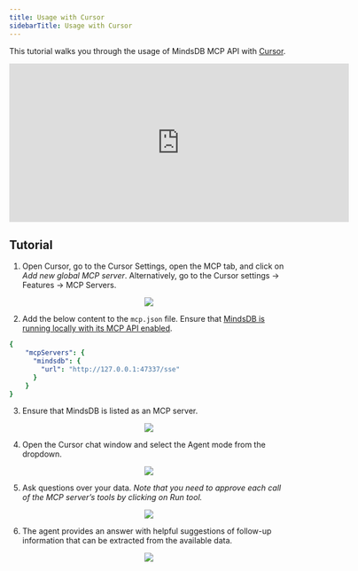```yaml
---
title: Usage with Cursor
sidebarTitle: Usage with Cursor
---
```


This tutorial walks you through the usage of MindsDB MCP API with [Cursor](https://www.cursor.com/).

<iframe
  className="w-full h-96"
  width="613"
  height="286"
  src="https://www.youtube.com/embed/f5VFd5LIuPg"
  title="MindsDB an an MCP server"
  frameBorder="0"
  allow="accelerometer; autoplay; clipboard-write; encrypted-media; gyroscope; picture-in-picture"
  allowFullScreen
></iframe>

## Tutorial

1. Open Cursor, go to the Cursor Settings, open the MCP tab, and click on *Add new global MCP server*. Alternatively, go to the Cursor settings -> Features -> MCP Servers.

<p align="center">
  <img src="/assets/mcp_cursor_settings.png" />
</p>

2. Add the below content to the `mcp.json` file. Ensure that [MindsDB is running locally with its MCP API enabled](/use-cases/mcp_api/mindsdb_mcp_server).

```yml
{
    "mcpServers": {
      "mindsdb": {
        "url": "http://127.0.0.1:47337/sse"
      }
    }
}
```

3. Ensure that MindsDB is listed as an MCP server.

<p align="center">
  <img src="/assets/mcp_cursor_mcp_server.png" />
</p>

4. Open the Cursor chat window and select the Agent mode from the dropdown.

<p align="center">
  <img src="/assets/mcp_cursor_chat_mode.png" />
</p>

5. Ask questions over your data. *Note that you need to approve each call of the MCP server’s tools by clicking on Run tool.*

<p align="center">
  <img src="/assets/mcp_cursor_chat_tool.png" />
</p>

6. The agent provides an answer with helpful suggestions of follow-up information that can be extracted from the available data.

<p align="center">
  <img src="/assets/mcp_cursor_chat.png" />
</p>
